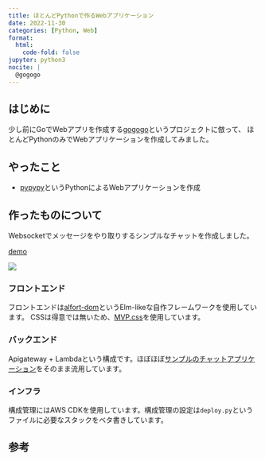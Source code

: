 ```yaml
---
title: ほとんどPythonで作るWebアプリケーション
date: 2022-11-30
categories: [Python, Web]
format:
  html:
    code-fold: false
jupyter: python3
nocite: |
  @gogogo   
---
```


## はじめに
少し前にGoでWebアプリを作成する[gogogo](https://github.com/koki-develop/gogogo)というプロジェクトに倣って、
ほとんどPythonのみでWebアプリケーションを作成してみました。

## やったこと
- [pypypy](https://github.com/ar90n/pypypy)というPythonによるWebアプリケーションを作成

## 作ったものについて
Websocketでメッセージをやり取りするシンプルなチャットを作成しました。

[demo](https://pypypy-static-files.s3.ap-northeast-1.amazonaws.com/index.html)

![](/assets/img/2022-11-30-pypypy/sc.png)

### フロントエンド
フロントエンドは[alfort-dom](https://github.com/ar90n/alfort-dom)というElm-likeな自作フレームワークを使用しています。
CSSは得意では無いため、[MVP.css](https://andybrewer.github.io/mvp/)を使用しています。

### バックエンド
Apigateway + Lambdaという構成です。ほぼほぼ[サンプルのチャットアプリケーション](https://github.com/aws-samples/simple-websockets-chat-app)をそのまま流用しています。

### インフラ
構成管理にはAWS CDKを使用しています。構成管理の設定は`deploy.py`というファイルに必要なスタックをベタ書きしています。

## 参考 
::: {#refs}
:::
